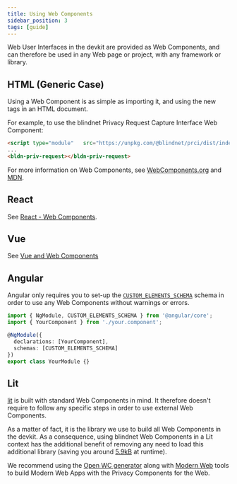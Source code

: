 ```yaml
---
title: Using Web Components
sidebar_position: 3
tags: [guide]
---
```


Web User Interfaces in the devkit are provided as Web Components, and can therefore be used in any Web page or project, with any framework or library.

## HTML (Generic Case)

Using a Web Component is as simple as importing it, and using the new tags in an HTML document.

For example, to use the blindnet Privacy Request Capture Interface Web Component:

```html
<script type="module"   src="https://unpkg.com/@blindnet/prci/dist/index.core.min.js?module"></script>
...
<bldn-priv-request></bldn-priv-request>
```

For more information on Web Components, see [WebComponents.org](https://www.webcomponents.org/introductio) and [MDN](https://developer.mozilla.org/en-US/docs/Web/Web_Components).

## React

See [React - Web Components](https://reactjs.org/docs/web-components.html).

## Vue

See [Vue and Web Components](https://vuejs.org/guide/extras/web-components.html#building-custom-elements-with-vue)

## Angular

Angular only requires you to set-up the [`CUSTOM_ELEMENTS_SCHEMA`](https://angular.io/api/core/CUSTOM_ELEMENTS_SCHEMA) schema in order to use any Web Components without warnings or errors.

```typescript
import { NgModule, CUSTOM_ELEMENTS_SCHEMA } from '@angular/core';
import { YourComponent } from './your.component';

@NgModule({
  declarations: [YourComponent],
  schemas: [CUSTOM_ELEMENTS_SCHEMA]
})
export class YourModule {}
```

## Lit

[lit](https://lit.dev/) is built with standard Web Components in mind. It therefore doesn't require to follow any specific steps in order to use external Web Components.

As a matter of fact, it is the library we use to build all Web Components in the devkit. As a consequence, using blindnet Web Components in a Lit context has the additional benefit of removing any need to load this additional library (saving you around [5.9kB](https://bundlephobia.com/package/lit) at runtime).

We recommend using the [Open WC generator](https://open-wc.org/guides/developing-components/getting-started/) along with [Modern Web](https://modern-web.dev/) tools to build Modern Web Apps with the Privacy Components for the Web.
